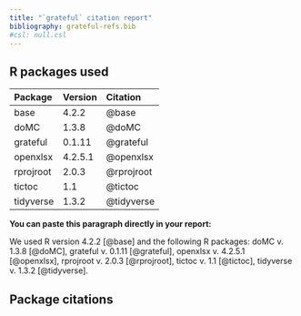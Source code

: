 ```yaml
---
title: "`grateful` citation report"
bibliography: grateful-refs.bib
#csl: null.csl
---
```


## R packages used

|Package   |Version |Citation   |
|:---------|:-------|:----------|
|base      |4.2.2   |@base      |
|doMC      |1.3.8   |@doMC      |
|grateful  |0.1.11  |@grateful  |
|openxlsx  |4.2.5.1 |@openxlsx  |
|rprojroot |2.0.3   |@rprojroot |
|tictoc    |1.1     |@tictoc    |
|tidyverse |1.3.2   |@tidyverse |

**You can paste this paragraph directly in your report:**

We used R version 4.2.2 [@base] and the following R packages: doMC v. 1.3.8 [@doMC], grateful v. 0.1.11 [@grateful], openxlsx v. 4.2.5.1 [@openxlsx], rprojroot v. 2.0.3 [@rprojroot], tictoc v. 1.1 [@tictoc], tidyverse v. 1.3.2 [@tidyverse].

## Package citations

